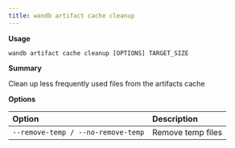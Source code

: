 ---
title: wandb artifact cache cleanup
---

**Usage**

`wandb artifact cache cleanup [OPTIONS] TARGET_SIZE`

**Summary**

Clean up less frequently used files from the artifacts cache


**Options**

| **Option** | **Description** |
| :--- | :--- |
| `--remove-temp / --no-remove-temp` | Remove temp files |



